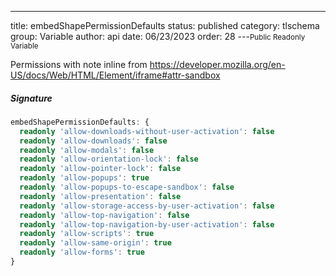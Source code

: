 ---
title: embedShapePermissionDefaults
status: published
category: tlschema
group: Variable
author: api
date: 06/23/2023
order: 28
---<Small>Public Readonly Variable</Small>

Permissions with note inline from https://developer.mozilla.org/en-US/docs/Web/HTML/Element/iframe#attr-sandbox


##### Signature


```ts
embedShapePermissionDefaults: {
  readonly 'allow-downloads-without-user-activation': false
  readonly 'allow-downloads': false
  readonly 'allow-modals': false
  readonly 'allow-orientation-lock': false
  readonly 'allow-pointer-lock': false
  readonly 'allow-popups': true
  readonly 'allow-popups-to-escape-sandbox': false
  readonly 'allow-presentation': false
  readonly 'allow-storage-access-by-user-activation': false
  readonly 'allow-top-navigation': false
  readonly 'allow-top-navigation-by-user-activation': false
  readonly 'allow-scripts': true
  readonly 'allow-same-origin': true
  readonly 'allow-forms': true
}
```

